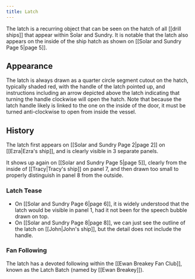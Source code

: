 ```yaml
---
title: Latch
---
```


The latch is a recurring object that can be seen on the hatch of all [[drill ships]] that appear within Solar and Sundry. It is notable that the latch also appears on the inside of the ship hatch as shown on [[Solar and Sundry Page 5|page 5]].

## Appearance

The latch is always drawn as a quarter circle segment cutout on the hatch, typically shaded red, with the handle of the latch pointed up, and instructions including an arrow depicted above the latch indicating that turning the handle clockwise will open the hatch. Note that because the latch handle likely is linked to the one on the inside of the door, it must be turned anti-clockwise to open from inside the vessel.

## History

The latch first appears on [[Solar and Sundry Page 2|page 2]] on [[Ezra|Ezra's ship]], and is clearly visible in 3 separate panels.

It shows up again on [[Solar and Sundry Page 5|page 5]], clearly from the inside of [[Tracy|Tracy's ship]] on panel 7, and then drawn too small to properly distinguish in panel 8 from the outside.

### Latch Tease

- On [[Solar and Sundry Page 6|page 6]], it is widely understood that the latch would be visible in panel 1, had it not been for the speech bubble drawn on top.
- On [[Solar and Sundry Page 8|page 8]], we can just see the outline of the latch on [[John|John's ship]], but the detail does not include the handle.

### Fan Following

The latch has a devoted following within the [[Ewan Breakey Fan Club]], known as the Latch Batch (named by [[Ewan Breakey]]).
